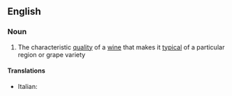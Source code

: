 ==English==

===Noun===
{{wikipedia}}
{{en-noun|typicities}}

# The characteristic [[quality]] of a [[wine]] that makes it [[typical]] of a particular region or grape variety

====Translations====
{{trans-top|quality of wine}}
* Italian: {{t-|it|tipicità|f}}
{{trans-mid}}

{{trans-bottom}}